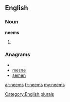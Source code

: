 ==English==

===Noun===
'''neems'''

# {{plural of|[[neem]]}}

===Anagrams===
* {{alphagram|eemns}}
* [[mesne#English|mesne]]
* [[semen#English|semen]]

[[Category:English plurals]]

[[ar:neems]]
[[fr:neems]]
[[my:neems]]